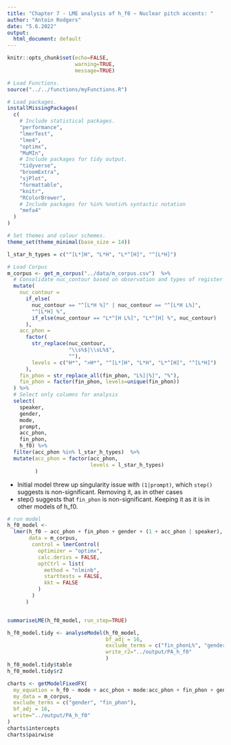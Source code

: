 ```yaml
---
title: "Chapter 7 - LME analysis of h_f0 ~ Nuclear pitch accents: "
author: "Antoin Rodgers"
date: "5.6.2022"
output:
  html_document: default
---
```


```r
knitr::opts_chunk$set(echo=FALSE,
                      warning=TRUE,
                      message=TRUE)

# Load Functions.
source("../../functions/myFunctions.R") 

# Load packages.
installMissingPackages(
  c(
    # Include statistical packages.
    "performance",
    "lmerTest",
    "lme4",
    "optimx",
    "MuMIn",
    # Include packages for tidy output.
    "tidyverse",
    "broomExtra",
    "sjPlot",
    "formattable",
    "knitr",
    "RColorBrewer",
    # Include packages for %in% %notin% syntactic notation
    "mefa4"
  )
)

# Set themes and colour schemes.
theme_set(theme_minimal(base_size = 14))

```


```r
l_star_h_types = c("^[L*]H", "L*H", "L*^[H]", "^[L*H]")

# Load Corpus
m_corpus <- get_m_corpus("../data/m_corpus.csv")  %>%
  # Consolidate nuc_contour based on observation and types of register shift.
  mutate(
    nuc_contour =
      if_else(
        nuc_contour == "^[L*H %]" | nuc_contour == "^[L*H L%]",
        "^[L*H] %",
        if_else(nuc_contour == "L*^[H L%]", "L*^[H] %", nuc_contour)
      ),
    acc_phon =
      factor(
        str_replace(nuc_contour,
                    "\\s%$|\\sL%$",
                    ""),
        levels = c("H*", ">H*", "^[L*]H", "L*H", "L*^[H]", "^[L*H]")
      ),
    fin_phon = str_replace_all(fin_phon, "L%]|%]", "%"),
    fin_phon = factor(fin_phon, levels=unique(fin_phon))
  ) %>%
  # Select only columns for analysis
  select(
    speaker,
    gender,
    mode,
    prompt,
    acc_phon,
    fin_phon,
    h_f0) %>% 
  filter(acc_phon %in% l_star_h_types)  %>% 
  mutate(acc_phon = factor(acc_phon,
                           levels = l_star_h_types)
         )
```


*    Initial model threw up singularity issue with `(1|prompt)`, which `step()` suggests is non-significant. Removing it, as in other cases
*    step() suggests that `fin_phon` is non-significant. Keeping it as it is in other models of h_f0.

```r

# run model
h_f0_model <-
  lmer(h_f0 ~ acc_phon + fin_phon + gender + (1 + acc_phon | speaker),
       data = m_corpus,
        control = lmerControl(
          optimizer = "optimx",
          calc.derivs = FALSE,
          optCtrl = list(
            method = "nlminb",
            starttests = FALSE,
            kkt = FALSE
          )
        )
      )


summariseLME(h_f0_model, run_step=TRUE)

```


```r

h_f0_model.tidy <- analyseModel(h_f0_model,
                                bf_adj = 16,
                                exclude_terms = c("fin_phonL%", "genderM"),
                                write_r2="../output/PA_h_f0"
                                )
h_f0_model.tidy$table
h_f0_model.tidy$r2

```

```r

charts <- getModelFixedFX(
  my_equation = h_f0 ~ mode + acc_phon + mode:acc_phon + fin_phon + gender + (1 + acc_phon | speaker),
  my_data = m_corpus,
  exclude_terms = c("gender", "fin_phon"),
  bf_adj = 16,
  write="../output/PA_h_f0"
)
charts$intercepts
charts$pairwise


```
